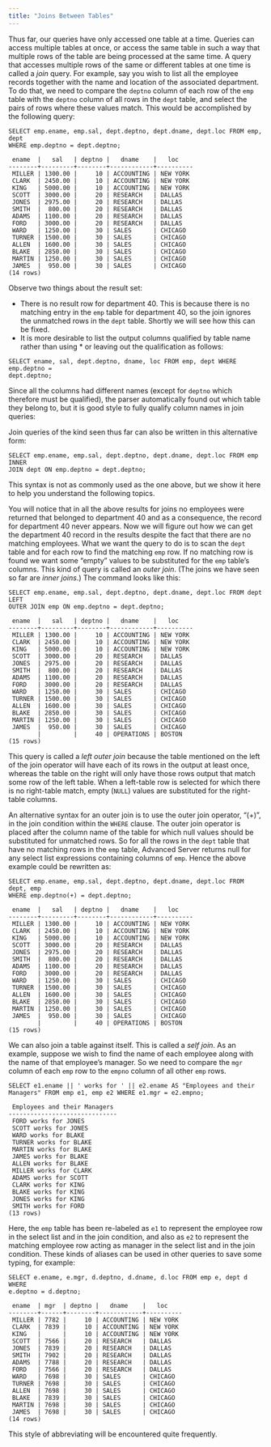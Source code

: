```yaml
---
title: "Joins Between Tables"
---
```


Thus far, our queries have only accessed one table at a time. Queries can access multiple tables at once, or access the same table in such a way that multiple rows of the table are being processed at the same time. A query that accesses multiple rows of the same or different tables at one time is called a *join* query. For example, say you wish to list all the employee records together with the name and location of the associated department. To do that, we need to compare the `deptno` column of each row of the `emp` table with the `deptno` column of all rows in the `dept` table, and select the pairs of rows where these values match. This would be accomplished by the following query:

``` text
SELECT emp.ename, emp.sal, dept.deptno, dept.dname, dept.loc FROM emp, dept
WHERE emp.deptno = dept.deptno;

 ename  |   sal   | deptno |   dname    |   loc
--------+---------+--------+------------+----------
 MILLER | 1300.00 |     10 | ACCOUNTING | NEW YORK
 CLARK  | 2450.00 |     10 | ACCOUNTING | NEW YORK
 KING   | 5000.00 |     10 | ACCOUNTING | NEW YORK
 SCOTT  | 3000.00 |     20 | RESEARCH   | DALLAS
 JONES  | 2975.00 |     20 | RESEARCH   | DALLAS
 SMITH  |  800.00 |     20 | RESEARCH   | DALLAS
 ADAMS  | 1100.00 |     20 | RESEARCH   | DALLAS
 FORD   | 3000.00 |     20 | RESEARCH   | DALLAS
 WARD   | 1250.00 |     30 | SALES      | CHICAGO
 TURNER | 1500.00 |     30 | SALES      | CHICAGO
 ALLEN  | 1600.00 |     30 | SALES      | CHICAGO
 BLAKE  | 2850.00 |     30 | SALES      | CHICAGO
 MARTIN | 1250.00 |     30 | SALES      | CHICAGO
 JAMES  |  950.00 |     30 | SALES      | CHICAGO
(14 rows)
```

Observe two things about the result set:

  - There is no result row for department 40. This is because there is no matching entry in the `emp` table for department 40, so the join ignores the unmatched rows in the `dept` table. Shortly we will see how this can be fixed.
  - It is more desirable to list the output columns qualified by table name rather than using * or leaving out the qualification as follows:

<!-- end list -->

``` text
SELECT ename, sal, dept.deptno, dname, loc FROM emp, dept WHERE emp.deptno =
dept.deptno;
```

Since all the columns had different names (except for `deptno` which therefore must be qualified), the parser automatically found out which table they belong to, but it is good style to fully qualify column names in join queries:

Join queries of the kind seen thus far can also be written in this alternative form:

``` text
SELECT emp.ename, emp.sal, dept.deptno, dept.dname, dept.loc FROM emp INNER
JOIN dept ON emp.deptno = dept.deptno;
```

This syntax is not as commonly used as the one above, but we show it here to help you understand the following topics.

You will notice that in all the above results for joins no employees were returned that belonged to department 40 and as a consequence, the record for department 40 never appears. Now we will figure out how we can get the department 40 record in the results despite the fact that there are no matching employees. What we want the query to do is to scan the `dept` table and for each row to find the matching `emp` row. If no matching row is found we want some “empty” values to be substituted for the `emp` table’s columns. This kind of query is called an *outer join*. (The joins we have seen so far are *inner joins*.) The command looks like this:

``` text
SELECT emp.ename, emp.sal, dept.deptno, dept.dname, dept.loc FROM dept LEFT
OUTER JOIN emp ON emp.deptno = dept.deptno;

 ename  |   sal   | deptno |   dname    |   loc
--------+---------+--------+------------+----------
 MILLER | 1300.00 |     10 | ACCOUNTING | NEW YORK
 CLARK  | 2450.00 |     10 | ACCOUNTING | NEW YORK
 KING   | 5000.00 |     10 | ACCOUNTING | NEW YORK
 SCOTT  | 3000.00 |     20 | RESEARCH   | DALLAS
 JONES  | 2975.00 |     20 | RESEARCH   | DALLAS
 SMITH  |  800.00 |     20 | RESEARCH   | DALLAS
 ADAMS  | 1100.00 |     20 | RESEARCH   | DALLAS
 FORD   | 3000.00 |     20 | RESEARCH   | DALLAS
 WARD   | 1250.00 |     30 | SALES      | CHICAGO
 TURNER | 1500.00 |     30 | SALES      | CHICAGO
 ALLEN  | 1600.00 |     30 | SALES      | CHICAGO
 BLAKE  | 2850.00 |     30 | SALES      | CHICAGO
 MARTIN | 1250.00 |     30 | SALES      | CHICAGO
 JAMES  |  950.00 |     30 | SALES      | CHICAGO
        |         |     40 | OPERATIONS | BOSTON
(15 rows)
```

This query is called a *left outer join* because the table mentioned on the left of the join operator will have each of its rows in the output at least once, whereas the table on the right will only have those rows output that match some row of the left table. When a left-table row is selected for which there is no right-table match, empty (`NULL`) values are substituted for the right-table columns.

An alternative syntax for an outer join is to use the outer join operator, “(+)”, in the join condition within the `WHERE` clause. The outer join operator is placed after the column name of the table for which null values should be substituted for unmatched rows. So for all the rows in the `dept` table that have no matching rows in the `emp` table, Advanced Server returns null for any select list expressions containing columns of `emp`. Hence the above example could be rewritten as:

``` text
SELECT emp.ename, emp.sal, dept.deptno, dept.dname, dept.loc FROM dept, emp
WHERE emp.deptno(+) = dept.deptno;

 ename  |   sal   | deptno |   dname    |   loc
--------+---------+--------+------------+----------
 MILLER | 1300.00 |     10 | ACCOUNTING | NEW YORK
 CLARK  | 2450.00 |     10 | ACCOUNTING | NEW YORK
 KING   | 5000.00 |     10 | ACCOUNTING | NEW YORK
 SCOTT  | 3000.00 |     20 | RESEARCH   | DALLAS
 JONES  | 2975.00 |     20 | RESEARCH   | DALLAS
 SMITH  |  800.00 |     20 | RESEARCH   | DALLAS
 ADAMS  | 1100.00 |     20 | RESEARCH   | DALLAS
 FORD   | 3000.00 |     20 | RESEARCH   | DALLAS
 WARD   | 1250.00 |     30 | SALES      | CHICAGO
 TURNER | 1500.00 |     30 | SALES      | CHICAGO
 ALLEN  | 1600.00 |     30 | SALES      | CHICAGO
 BLAKE  | 2850.00 |     30 | SALES      | CHICAGO
 MARTIN | 1250.00 |     30 | SALES      | CHICAGO
 JAMES  |  950.00 |     30 | SALES      | CHICAGO
        |         |     40 | OPERATIONS | BOSTON
(15 rows)
```

We can also join a table against itself. This is called a *self join*. As an example, suppose we wish to find the name of each employee along with the name of that employee’s manager. So we need to compare the `mgr` column of each `emp` row to the `empno` column of all other `emp` rows.

``` text
SELECT e1.ename || ' works for ' || e2.ename AS "Employees and their
Managers" FROM emp e1, emp e2 WHERE e1.mgr = e2.empno;

 Employees and their Managers
------------------------------
 FORD works for JONES
 SCOTT works for JONES
 WARD works for BLAKE
 TURNER works for BLAKE
 MARTIN works for BLAKE
 JAMES works for BLAKE
 ALLEN works for BLAKE
 MILLER works for CLARK
 ADAMS works for SCOTT
 CLARK works for KING
 BLAKE works for KING
 JONES works for KING
 SMITH works for FORD
(13 rows)
```

Here, the `emp` table has been re-labeled as `e1` to represent the employee row in the select list and in the join condition, and also as `e2` to represent the matching employee row acting as manager in the select list and in the join condition. These kinds of aliases can be used in other queries to save some typing, for example:

``` text
SELECT e.ename, e.mgr, d.deptno, d.dname, d.loc FROM emp e, dept d WHERE
e.deptno = d.deptno;

 ename  | mgr  | deptno |   dname    |   loc
--------+------+--------+------------+----------
 MILLER | 7782 |     10 | ACCOUNTING | NEW YORK
 CLARK  | 7839 |     10 | ACCOUNTING | NEW YORK
 KING   |      |     10 | ACCOUNTING | NEW YORK
 SCOTT  | 7566 |     20 | RESEARCH   | DALLAS
 JONES  | 7839 |     20 | RESEARCH   | DALLAS
 SMITH  | 7902 |     20 | RESEARCH   | DALLAS
 ADAMS  | 7788 |     20 | RESEARCH   | DALLAS
 FORD   | 7566 |     20 | RESEARCH   | DALLAS
 WARD   | 7698 |     30 | SALES      | CHICAGO
 TURNER | 7698 |     30 | SALES      | CHICAGO
 ALLEN  | 7698 |     30 | SALES      | CHICAGO
 BLAKE  | 7839 |     30 | SALES      | CHICAGO
 MARTIN | 7698 |     30 | SALES      | CHICAGO
 JAMES  | 7698 |     30 | SALES      | CHICAGO
(14 rows)
```

This style of abbreviating will be encountered quite frequently.

